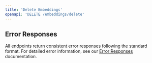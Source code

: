 ```yaml
---
title: 'Delete Embeddings'
openapi: 'DELETE /embeddings/delete'
---
```



<Panel>
  <TableOfContents />
</Panel>


## Error Responses

All endpoints return consistent error responses following the standard format. For detailed error information, see our [Error Responses](/api-reference/error-responses) documentation.

